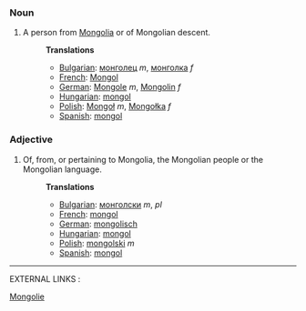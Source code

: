 ===Noun===
#A person from [[Mongolia]] or of Mongolian descent.
#:'''Translations'''
#:*[[Bulgarian]]: [[монголец]] ''m'', [[монголка]] ''f''
#:*[[French]]: [[Mongol]]
#:*[[German]]: [[Mongole]] ''m'', [[Mongolin]] ''f''
#:*[[Hungarian]]: [[mongol]]
#:*[[Polish]]: [[Mongoł]] ''m'', [[Mongołka]] ''f''
#:*[[Spanish]]: [[mongol]]

===Adjective===
#Of, from, or pertaining to Mongolia, the Mongolian people or the Mongolian language.
#:'''Translations'''
#:*[[Bulgarian]]: [[монголски]] ''m'', ''pl''
#:*[[French]]: [[mongol]]
#:*[[German]]: [[mongolisch]]
#:*[[Hungarian]]: [[mongol]]
#:*[[Polish]]: [[mongolski]] ''m''
#:*[[Spanish]]: [[mongol]]

----

EXTERNAL LINKS :

[http://www.mongolie.mn Mongolie]
